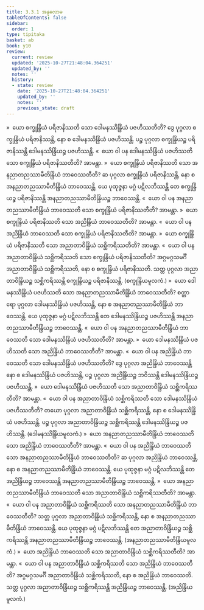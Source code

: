 ```yaml
---
title: 3.3.1 အနုလောမ
tableOfContents: false
sidebar:
  order: 1
type: tipitaka
basket: ab
book: y10
review:
  current: review
  updated: '2025-10-27T21:48:04.364251'
  updated_by: ''
  notes: ''
  history:
  - state: review
    date: '2025-10-27T21:48:04.364251'
    updated_by: ''
    notes: ''
    previous_state: draft
---
```



<ReviewStatus review={frontmatter.review} showDetails={true} />

<HypothesisAnnotation frontmatter={frontmatter} />

<DynamicBreadcrumb />

<Division number="451" book="y10" e="ch" v="35" p="315">

<Paragraph number="4157" book="y10">
»  ယော စက္ခုန္ဒြိယံ ပရိဇာနိဿတိ သော ဒေါမနဿိန္ဒြိယံ ပဇဟိဿတီတိ?
</Paragraph>

<Paragraph number="4158" book="y10">
ဒွေ ပုဂ္ဂလာ စက္ခုန္ဒြိယံ ပရိဇာနိဿန္တိ, နော စ ဒေါမနဿိန္ဒြိယံ ပဇဟိဿန္တိ. ပဉ္စ ပုဂ္ဂလာ စက္ခုန္ဒြိယဉ္စ ပရိဇာနိဿန္တိ ဒေါမနဿိန္ဒြိယဉ္စ ပဇဟိဿန္တိ.
</Paragraph>

<Paragraph number="4159" book="y10">
«  ယော ဝါ ပန ဒေါမနဿိန္ဒြိယံ ပဇဟိဿတိ သော စက္ခုန္ဒြိယံ ပရိဇာနိဿတီတိ? အာမန္တာ.
</Paragraph>

<Paragraph number="4160" book="y10">
»  ယော စက္ခုန္ဒြိယံ ပရိဇာနိဿတိ သော အနညာတညဿာမီတိန္ဒြိယံ ဘာဝေဿတီတိ?
</Paragraph>

<Paragraph number="4161" book="y10">
ဆ ပုဂ္ဂလာ စက္ခုန္ဒြိယံ ပရိဇာနိဿန္တိ, နော စ အနညာတညဿာမီတိန္ဒြိယံ ဘာဝေဿန္တိ. ယေ ပုထုဇ္ဇနာ မဂ္ဂံ ပဋိလဘိဿန္တိ တေ စက္ခုန္ဒြိယဉ္စ ပရိဇာနိဿန္တိ အနညာတညဿာမီတိန္ဒြိယဉ္စ ဘာဝေဿန္တိ.
</Paragraph>

<Paragraph number="4162" book="y10">
«  ယော ဝါ ပန အနညာတညဿာမီတိန္ဒြိယံ ဘာဝေဿတိ သော စက္ခုန္ဒြိယံ ပရိဇာနိဿတီတိ? အာမန္တာ.
</Paragraph>

<Paragraph number="4163" book="y10">
»  ယော စက္ခုန္ဒြိယံ ပရိဇာနိဿတိ သော အညိန္ဒြိယံ ဘာဝေဿတီတိ? အာမန္တာ.
</Paragraph>

<Paragraph number="4164" book="y10">
«  ယော ဝါ ပန အညိန္ဒြိယံ ဘာဝေဿတိ သော စက္ခုန္ဒြိယံ ပရိဇာနိဿတီတိ? အာမန္တာ.
</Paragraph>

<Paragraph number="4165" book="y10">
»  ယော စက္ခုန္ဒြိယံ ပရိဇာနိဿတိ သော အညာတာဝိန္ဒြိယံ သစ္ဆိကရိဿတီတိ? အာမန္တာ.
</Paragraph>

<Paragraph number="4166" book="y10">
«  ယော ဝါ ပန အညာတာဝိန္ဒြိယံ သစ္ဆိကရိဿတိ သော စက္ခုန္ဒြိယံ ပရိဇာနိဿတီတိ?
</Paragraph>

<Paragraph number="4167" book="y10">
အဂ္ဂမဂ္ဂသမင်္ဂီ အညာတာဝိန္ဒြိယံ သစ္ဆိကရိဿတိ, နော စ စက္ခုန္ဒြိယံ ပရိဇာနိဿတိ. သတ္တ ပုဂ္ဂလာ အညာတာဝိန္ဒြိယဉ္စ သစ္ဆိကရိဿန္တိ စက္ခုန္ဒြိယဉ္စ ပရိဇာနိဿန္တိ. (စက္ခုန္ဒြိယမူလကံ.)
</Paragraph>

</Division>
<Division number="452" book="y10" e="ch" v="35" p="315">

<Paragraph number="4168" book="y10">
»  ယော ဒေါမနဿိန္ဒြိယံ ပဇဟိဿတိ သော အနညာတညဿာမီတိန္ဒြိယံ ဘာဝေဿတီတိ?
</Paragraph>

<Paragraph number="4169" book="y10">
စတ္တာရော ပုဂ္ဂလာ ဒေါမနဿိန္ဒြိယံ ပဇဟိဿန္တိ, နော စ အနညာတညဿာမီတိန္ဒြိယံ ဘာဝေဿန္တိ. ယေ ပုထုဇ္ဇနာ မဂ္ဂံ ပဋိလဘိဿန္တိ တေ ဒေါမနဿိန္ဒြိယဉ္စ ပဇဟိဿန္တိ အနညာတညဿာမီတိန္ဒြိယဉ္စ ဘာဝေဿန္တိ.
</Paragraph>

<Paragraph number="4170" book="y10">
«  ယော ဝါ ပန အနညာတညဿာမီတိန္ဒြိယံ ဘာဝေဿတိ သော ဒေါမနဿိန္ဒြိယံ ပဇဟိဿတီတိ? အာမန္တာ.
</Paragraph>

<Paragraph number="4171" book="y10">
»  ယော ဒေါမနဿိန္ဒြိယံ ပဇဟိဿတိ သော အညိန္ဒြိယံ ဘာဝေဿတီတိ? အာမန္တာ.
</Paragraph>

<Paragraph number="4172" book="y10">
«  ယော ဝါ ပန အညိန္ဒြိယံ ဘာဝေဿတိ သော ဒေါမနဿိန္ဒြိယံ ပဇဟိဿတီတိ?
</Paragraph>

<Paragraph number="4173" book="y10">
ဒွေ ပုဂ္ဂလာ အညိန္ဒြိယံ ဘာဝေဿန္တိ နော စ ဒေါမနဿိန္ဒြိယံ ပဇဟိဿန္တိ, ပဉ္စ ပုဂ္ဂလာ အညိန္ဒြိယဉ္စ ဘဝိဿန္တိ ဒေါမနဿိန္ဒြိယဉ္စ ပဇဟိဿန္တိ.
</Paragraph>

<Paragraph number="4174" book="y10">
»  ယော ဒေါမနဿိန္ဒြိယံ ပဇဟိဿတိ သော အညာတာဝိန္ဒြိယံ သစ္ဆိကရိဿတီတိ? အာမန္တာ.
</Paragraph>

<Paragraph number="4175" book="y10">
«  ယော ဝါ ပန အညာတာဝိန္ဒြိယံ သစ္ဆိကရိဿတိ သော ဒေါမနဿိန္ဒြိယံ ပဇဟိဿတီတိ?
</Paragraph>

<Paragraph number="4176" book="y10">
တယော ပုဂ္ဂလာ အညာတာဝိန္ဒြိယံ သစ္ဆိကရိဿန္တိ, နော စ ဒေါမနဿိန္ဒြိယံ ပဇဟိဿန္တိ. ပဉ္စ ပုဂ္ဂလာ အညာတာဝိန္ဒြိယဉ္စ သစ္ဆိကရိဿန္တိ ဒေါမနဿိန္ဒြိယဉ္စ ပဇဟိဿန္တိ. (ဒေါမနဿိန္ဒြိယမူလကံ.)
</Paragraph>

</Division>
<Division number="453" book="y10" e="ch" v="35" p="316">

<Paragraph number="4177" book="y10">
»  ယော အနညာတညဿာမီတိန္ဒြိယံ ဘာဝေဿတိ သော အညိန္ဒြိယံ ဘာဝေဿတီတိ? အာမန္တာ.
</Paragraph>

<Paragraph number="4178" book="y10">
«  ယော ဝါ ပန အညိန္ဒြိယံ ဘာဝေဿတိ သော အနညာတညဿာမီတိန္ဒြိယံ ဘာဝေဿတီတိ?
</Paragraph>

<Paragraph number="4179" book="y10">
ဆ ပုဂ္ဂလာ အညိန္ဒြိယံ ဘာဝေဿန္တိ, နော စ အနညာတညဿာမီတိန္ဒြိယံ ဘာဝေဿန္တိ. ယေ ပုထုဇ္ဇနာ မဂ္ဂံ ပဋိလဘိဿန္တိ တေ အညိန္ဒြိယဉ္စ ဘာဝေဿန္တိ အနညာတညဿာမီတိန္ဒြိယဉ္စ ဘာဝေဿန္တိ.
</Paragraph>

<Paragraph number="4180" book="y10">
»  ယော အနညာတညဿာမီတိန္ဒြိယံ ဘာဝေဿတိ သော အညာတာဝိန္ဒြိယံ သစ္ဆိကရိဿတီတိ? အာမန္တာ.
</Paragraph>

<Paragraph number="4181" book="y10">
«  ယော ဝါ ပန အညာတာဝိန္ဒြိယံ သစ္ဆိကရိဿတိ သော အနညာတညဿာမီတိန္ဒြိယံ ဘာဝေဿတီတိ?
</Paragraph>

<Paragraph number="4182" book="y10">
သတ္တ ပုဂ္ဂလာ အညာတာဝိန္ဒြိယံ သစ္ဆိကရိဿန္တိ, နော စ အနညာတညဿာမီတိန္ဒြိယံ ဘာဝေဿန္တိ. ယေ ပုထုဇ္ဇနာ မဂ္ဂံ ပဋိလဘိဿန္တိ တေ အညာတာဝိန္ဒြိယဉ္စ သစ္ဆိကရိဿန္တိ အနညာတညဿာမီတိန္ဒြိယဉ္စ ဘာဝေဿန္တိ. (အနညာတညဿာမီတိန္ဒြိယမူလကံ.)
</Paragraph>

</Division>
<Division number="454" book="y10" e="ch" v="35" p="316">

<Paragraph number="4183" book="y10">
»  ယော အညိန္ဒြိယံ ဘာဝေဿတိ သော အညာတာဝိန္ဒြိယံ သစ္ဆိကရိဿတီတိ? အာမန္တာ.
</Paragraph>

<Paragraph number="4184" book="y10">
«  ယော ဝါ ပန အညာတာဝိန္ဒြိယံ သစ္ဆိကရိဿတိ သော အညိန္ဒြိယံ ဘာဝေဿတီတိ?
</Paragraph>

<Paragraph number="4185" book="y10">
အဂ္ဂမဂ္ဂသမင်္ဂီ အညာတာဝိန္ဒြိယံ သစ္ဆိကရိဿတိ, နော စ အညိန္ဒြိယံ ဘာဝေဿတိ. သတ္တ ပုဂ္ဂလာ အညာတာဝိန္ဒြိယဉ္စ သစ္ဆိကရိဿန္တိ အညိန္ဒြိယဉ္စ ဘာဝေဿန္တိ. (အညိန္ဒြိယမူလကံ.)
</Paragraph>
</Division>